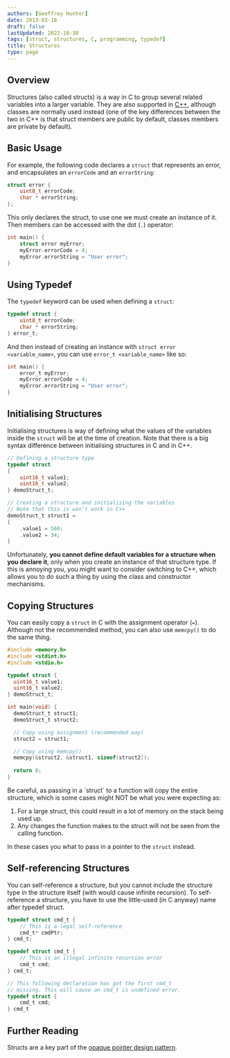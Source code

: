 ```yaml
---
authors: [Geoffrey Hunter]
date: 2013-03-18
draft: false
lastUpdated: 2022-10-30
tags: [struct, structures, C, programming, typedef]
title: Structures
type: page
---
```



## Overview

Structures (also called structs) is a way in C to group several related variables into a larger variable. They are also supported in [C++](/programming/languages/c-plus-plus/), although classes are normally used instead (one of the key differences between the two in C++ is that struct members are public by default, classes members are private by default).

## Basic Usage

For example, the following code declares a `struct` that represents an error, and encapsulates an `errorCode` and an `errorString`:

```c
struct error {
    uint8_t errorCode;
    char * errorString;
};
```

This only declares the struct, to use one we must create an instance of it. Then members can be accessed with the dot (`.`) operator:

```c
int main() {
    struct error myError;
    myError.errorCode = 4;
    myError.errorString = "User error";
}
```

## Using Typedef

The `typedef` keyword can be used when defining a `struct`:

```c
typedef struct {
    uint8_t errorCode;
    char * errorString;
} error_t;
```

And then instead of creating an instance with `struct error <variable_name>`, you can use `error_t <variable_name>` like so:

```c
int main() {
    error_t myError;
    myError.errorCode = 4;
    myError.errorString = "User error";
}
```

## Initialising Structures

Initialising structures is way of defining what the values of the variables inside the `struct` will be at the time of creation. Note that there is a big syntax difference between initialising structures in C and in C++.

```c
// Defining a structure type
typedef struct
{
    uint16_t value1;
    uint16_t value2;
} demoStruct_t;

// Creating a structure and initialising the variables
// Note that this is won't work in C++
demoStruct_t struct1 =
{
    .value1 = 560;
    .value2 = 34;
}
```

Unfortunately, **you cannot define default variables for a structure when you declare it**, only when you create an instance of that structure type. If this is annoying you, you might want to consider switching to C++, which allows you to do such a thing by using the class and constructor mechanisms.

## Copying Structures

You can easily copy a `struct` in C with the assignment operator (`=`). Although not the recommended method, you can also use `memcpy()` to do the same thing.

```c
#include <memory.h>
#include <stdint.h>
#include <stdio.h>

typedef struct {
  uint16_t value1;
  uint16_t value2;
} demoStruct_t;

int main(void) {
  demoStruct_t struct1;
  demoStruct_t struct2;

  // Copy using assignment (recommended way)
  struct2 = struct1;

  // Copy using memcpy()
  memcpy(&struct2, &struct1, sizeof(struct2));
  
  return 0;
}
```

<Aside type="caution">
Be careful, as passing in a `struct` to a function will copy the entire structure, which is some cases might NOT be what you were expecting as:

1. For a large struct, this could result in a lot of memory on the stack being used up.
1. Any changes the function makes to the struct will not be seen from the calling function.

In these cases you what to pass in a pointer to the `struct` instead.
</Aside>

## Self-referencing Structures

You can self-reference a structure, but you cannot include the structure type in the structure itself (with would cause infinite recursion). To self-reference a structure, you have to use the little-used (in C anyway) name after typedef struct.
	
```c    
typedef struct cmd_t {
    // This is a legal self-reference
    cmd_t* cmdPtr;
} cmd_t;

typedef struct cmd_t {
    // This is an illegal infinite recursion error
    cmd_t cmd;
} cmd_t;

// This following declaration has got the first cmd_t
// missing. This will cause an cmd_t is undefined error.
typedef struct {
    cmd_t cmd;
} cmd_t
```

## Further Reading

Structs are a key part of the [opaque pointer design pattern](/programming/design-patterns/opaque-pointers/).
